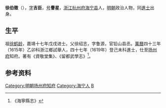'''徐伯徵'''（{{bd|？||？|catIdx=X徐}}），[[表字|字]]'''吉臣'''，[[号|号]]'''譽星'''，[[浙江|浙江]][[杭州府|杭州府]][[海宁县|海宁县]]人，[[明朝|明朝]]政治人物，同[[進士|進士]]出身。

==生平==
祖[[徐鹤龄|徐鹤龄]]，嘉靖十七年戊戌进士。父徐绍志，字鲁源，官铅山县丞。[[萬曆|萬曆]]四十三年（1615年）乙卯科浙江鄉試舉人，四十七年（1619年）登己未科進士，仕至[[扬州府|扬州府]]知府。著有《資敬堂集》、《留都武學志》<ref>《海寧縣志》</ref>。

==参考资料==
{{reflist}}

{{明朝人物小作品}}
{{萬曆四十七年己未科殿試金榜}}
{{DEFAULTSORT:Xu徐}}
[[Category:明朝扬州府知府|Category:明朝扬州府知府]]
[[Category:海宁人|Category:海宁人]]
[[Category:徐姓|B]]